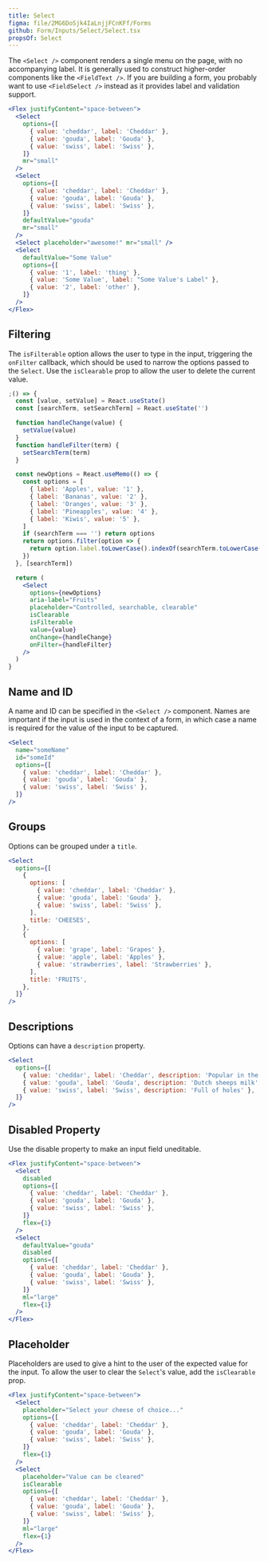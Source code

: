 ```yaml
---
title: Select
figma: file/2MG6DoSjk4IaLnjjFCnKFf/Forms
github: Form/Inputs/Select/Select.tsx
propsOf: Select
---
```


The `<Select />` component renders a single menu on the page, with no accompanying label. It is generally used to construct higher-order components like the `<FieldText />`. If you are building a form, you probably want to use `<FieldSelect />` instead as it provides label and validation support.

```jsx
<Flex justifyContent="space-between">
  <Select
    options={[
      { value: 'cheddar', label: 'Cheddar' },
      { value: 'gouda', label: 'Gouda' },
      { value: 'swiss', label: 'Swiss' },
    ]}
    mr="small"
  />
  <Select
    options={[
      { value: 'cheddar', label: 'Cheddar' },
      { value: 'gouda', label: 'Gouda' },
      { value: 'swiss', label: 'Swiss' },
    ]}
    defaultValue="gouda"
    mr="small"
  />
  <Select placeholder="awesome!" mr="small" />
  <Select
    defaultValue="Some Value"
    options={[
      { value: '1', label: 'thing' },
      { value: 'Some Value', label: "Some Value's Label" },
      { value: '2', label: 'other' },
    ]}
  />
</Flex>
```

## Filtering

The `isFilterable` option allows the user to type in the input, triggering the `onFilter` callback,
which should be used to narrow the options passed to the `Select`. Use the `isClearable` prop to allow
the user to delete the current value.

```jsx
;() => {
  const [value, setValue] = React.useState()
  const [searchTerm, setSearchTerm] = React.useState('')

  function handleChange(value) {
    setValue(value)
  }
  function handleFilter(term) {
    setSearchTerm(term)
  }

  const newOptions = React.useMemo(() => {
    const options = [
      { label: 'Apples', value: '1' },
      { label: 'Bananas', value: '2' },
      { label: 'Oranges', value: '3' },
      { label: 'Pineapples', value: '4' },
      { label: 'Kiwis', value: '5' },
    ]
    if (searchTerm === '') return options
    return options.filter(option => {
      return option.label.toLowerCase().indexOf(searchTerm.toLowerCase()) > -1
    })
  }, [searchTerm])

  return (
    <Select
      options={newOptions}
      aria-label="Fruits"
      placeholder="Controlled, searchable, clearable"
      isClearable
      isFilterable
      value={value}
      onChange={handleChange}
      onFilter={handleFilter}
    />
  )
}
```

## Name and ID

A name and ID can be specified in the `<Select />` component. Names are important if the input is used in the context of a form, in which case a name is required for the value of the input to be captured.

```jsx
<Select
  name="someName"
  id="someId"
  options={[
    { value: 'cheddar', label: 'Cheddar' },
    { value: 'gouda', label: 'Gouda' },
    { value: 'swiss', label: 'Swiss' },
  ]}
/>
```

## Groups

Options can be grouped under a `title`.

```jsx
<Select
  options={[
    {
      options: [
        { value: 'cheddar', label: 'Cheddar' },
        { value: 'gouda', label: 'Gouda' },
        { value: 'swiss', label: 'Swiss' },
      ],
      title: 'CHEESES',
    },
    {
      options: [
        { value: 'grape', label: 'Grapes' },
        { value: 'apple', label: 'Apples' },
        { value: 'strawberries', label: 'Strawberries' },
      ],
      title: 'FRUITS',
    },
  ]}
/>
```

## Descriptions

Options can have a `description` property.

```jsx
<Select
  options={[
    { value: 'cheddar', label: 'Cheddar', description: 'Popular in the US' },
    { value: 'gouda', label: 'Gouda', description: 'Dutch sheeps milk' },
    { value: 'swiss', label: 'Swiss', description: 'Full of holes' },
  ]}
/>
```

## Disabled Property

Use the disable property to make an input field uneditable.

```jsx
<Flex justifyContent="space-between">
  <Select
    disabled
    options={[
      { value: 'cheddar', label: 'Cheddar' },
      { value: 'gouda', label: 'Gouda' },
      { value: 'swiss', label: 'Swiss' },
    ]}
    flex={1}
  />
  <Select
    defaultValue="gouda"
    disabled
    options={[
      { value: 'cheddar', label: 'Cheddar' },
      { value: 'gouda', label: 'Gouda' },
      { value: 'swiss', label: 'Swiss' },
    ]}
    ml="large"
    flex={1}
  />
</Flex>
```

## Placeholder

Placeholders are used to give a hint to the user of the expected value for the input.
To allow the user to clear the `Select`'s value, add the `isClearable` prop.

```jsx
<Flex justifyContent="space-between">
  <Select
    placeholder="Select your cheese of choice..."
    options={[
      { value: 'cheddar', label: 'Cheddar' },
      { value: 'gouda', label: 'Gouda' },
      { value: 'swiss', label: 'Swiss' },
    ]}
    flex={1}
  />
  <Select
    placeholder="Value can be cleared"
    isClearable
    options={[
      { value: 'cheddar', label: 'Cheddar' },
      { value: 'gouda', label: 'Gouda' },
      { value: 'swiss', label: 'Swiss' },
    ]}
    ml="large"
    flex={1}
  />
</Flex>
```
